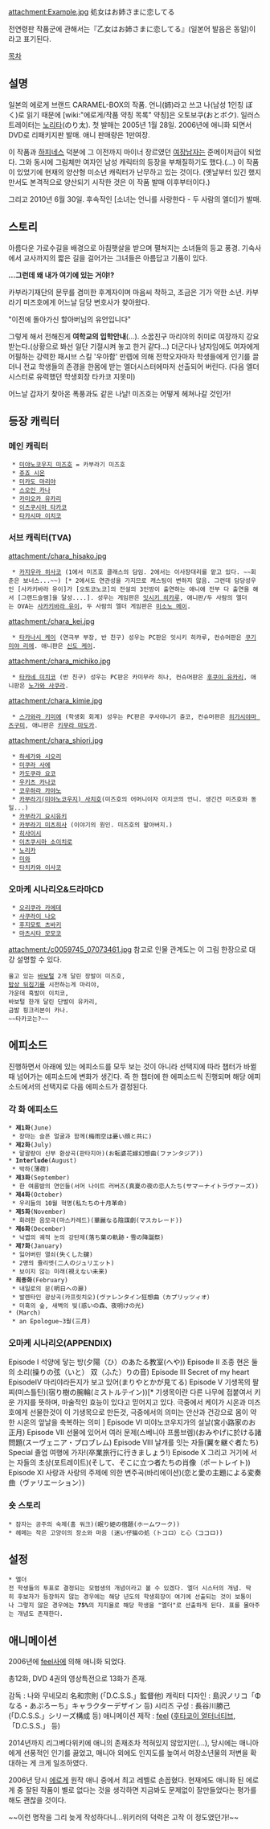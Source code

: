 attachment:Example.jpg
処女はお姉さまに恋してる

전연령판 작품군에 관해서는『乙女はお姉さまに恋してる』(일본어 발음은 동일)이라고 표기된다.

[[목차]]

== 설명 ==
일본의 에로게 브랜드 CARAMEL-BOX의 작품. 언니(姉)라고 쓰고 나(남성 1인칭 ぼく)로 읽기 때문에 [wiki:"에로게/작품 약칭 목록" 약칭]은 오토보쿠(おとボク). 일러스트레이터는 [[노리타]](のり太).
첫 발매는 2005년 1월 28일. 2006년에 애니화 되면서 DVD로 리패키지판 발매. 애니 판매량은 1만여장. 

이 작품과 [[하피네스]] 덕분에 그 이전까지 마이너 장르였던 [[여장남자]]는 준메이저급이 되었다. 그와 동시에 그림체만 여자인 남성 캐릭터의 등장을 부채질하기도 했다.(…) 이 작품이 있었기에 현재의 양산형 미소년 캐릭터가 난무하고 있는 것이다. (옛날부터 있긴 했지만서도 본격적으로 양산되기 시작한 것은 이 작품 발매 이후부터이다.)

그리고 2010년 6월 30일. 후속작인 [소녀는 언니를 사랑한다 - 두 사람의 엘더]가 발매. 

== 스토리 == 
아름다운 가로수길을 배경으로 아침햇살을 받으며 펼쳐지는 소녀들의 등교 풍경. 기숙사에서 교사까지의 짧은 길을 걸어가는 그녀들은 아름답고 기품이 있다.

'''…그런데 왜 내가 여기에 있는 거야!?''' 

카부라기재단의 문무를 겸미한 후계자이며 마음씨 착하고, 조금은 기가 약한 소년. 카부라기 미즈호에게 어느날 담당 변호사가 찾아왔다.

"이전에 돌아가신 할아버님의 유언입니다"

그렇게 해서 전해진게 '''여학교의 입학안내'''(…). 소꿉친구 마리야의 취미로 여장까지 강요받는다.(상황으로 봐선 일단 기절시켜 놓고 한거 같다...) 더군다나 남자임에도 여자에게 어필하는 강력한 패시브 스킬 '우아함' 만렙에 의해 전학오자마자 학생들에게 인기를 끌더니 전교 학생들의 존경을 한몸에 받는 엘더시스터에마저 선출되어 버린다. (다음 엘더 시스터로 유력했던 학생회장 타카코 지못미)

어느날 갑자기 찾아온 폭풍과도 같은 나날! 미즈호는 어떻게 헤쳐나갈 것인가!

== 등장 캐릭터 ==
=== 메인 캐릭터 ===
  * [[미야노코우지 미즈호]] = 카부라기 미즈호
  * [[쥬죠 시온]]
  * [[미카도 마리야]]
  * [[스오인 카나]]
  * [[카미오카 유카리]]
  * [[이츠쿠시마 타카코]]
  * [[타카시마 이치코]]
=== 서브 캐릭터(TVA) ===
attachment:/chara_hisako.jpg
  * [[카지우라 히사코]] (1에서 미즈호 클래스의 담임. 2에서는 이사장대리를 맡고 있다. ~~회춘은 보너스...~~) [* 2에서도 연관성을 가지므로 캐스팅이 변하지 않음. 그런데 담당성우인 [사카키바라 유이]가 [오토코노코]의 전설의 3인방이 출연하는 애니에 전부 다 출연을 해서 [그랜드슬램]을 달성....]. 성우는 게임판은 [[잇시키 히카루]], 애니판/두 사람의 엘더는 OVA는 [[사카키바라 유이]], 두 사람의 엘더 게임판은 [[미소노 메이]].

attachment:/chara_kei.jpg
  * [[타카나시 케이]] (연극부 부장, 반 친구) 성우는 PC판은 잇시키 히카루, 컨슈머판은 [[쿠기미야 리에]]. 애니판은 [[신도 케이]].

attachment:/chara_michiko.jpg
  * [[타카네 미치코]] (반 친구) 성우는 PC판은 카미무라 히나, 컨슈머판은 [[후쿠이 유카리]], 애니판은 [[노가와 사쿠라]].

attachment:/chara_kimie.jpg
  * [[스가와라 키미에]] (학생회 회계) 성우는 PC판은 쿠사야나기 쥰코, 컨슈머판은 [[히가시야마 츠구미]], 애니판은 [[키무라 마도카]].

attachment:/chara_shiori.jpg
  * [[하세가와 시오리]]
  * [[미쿠라 사에]]
  * [[카도쿠라 요코]]
  * [[우키츠 카나코]]
  * [[코우하라 카야노]]
  * [[카부라기(미야노코우지) 사치호]](미즈호의 어머니이자 이치코의 언니. 생긴건 미즈호와 동일...)
  * [[카부라기 요시유키]]
  * [[카부라기 미츠히사]] (이야기의 원인. 미즈호의 할아버지.)
  * [[히사이시]]
  * [[이츠쿠시마 소이치로]]
  * [[노리카]]
  * [[미와]]
  * [[타치카와 이사코]]
=== 오마케 시나리오&드라마CD ===
  * [[오리쿠라 카에데]]
  * [[사쿠라이 나오]]
  * [[후지모토 츠바키]]
  * [[마츠시타 모모코]]

attachment:/c0059745_07073461.jpg
참고로 인물 관계도는 이 그림 한장으로 대강 설명할 수 있다.
 울고 있는 [[바보털]] 2개 달린 장발이 미즈호, 
 [[밥상 뒤집기]]를 시전하는게 마리야, 
 가운데 흑발이 이치코, 
 바보털 한개 달린 단발이 유카리, 
 금발 핑크리본이 카나. 
 ~~타카코는?~~
== 에피소드 ==
진행하면서 아래에 있는 에피소드를 모두 보는 것이 아니라 선택지에 따라 챕터가 바뀔때 넘어가는 에피소드에 변화가 생긴다. 즉 한 챕터에 한 에피소드씩 진행되며 해당 에피소드에서의 선택지로 다음 에피소드가 결정된다.
=== 각 화 에피소드 ===
 * '''제1화'''(June)
  * 장마는 슬픈 얼굴과 함께(梅雨空は憂い顔と共に)
 * '''제2화'''(July)
  * 말괄량이 신부 환상곡(판타지아)(お転婆花嫁幻想曲(ファンタジア))
 * '''Interlude'''(August)
  * 박하(薄荷)
 * '''제3화'''(September)
  * 한 여름밤의 연인들(서머 나이트 러버즈(真夏の夜の恋人たち(サマーナイトラヴァーズ))
 * '''제4화'''(October)
  * 우리들의 10월 혁명(私たちの十月革命)
 * '''제5화'''(November)
  * 화려한 음모극(마스카레드)(華麗なる陰謀劇(マスカレード))
 * '''제6화'''(December)
  * 낙엽의 궤적 눈의 강탄제(落ち葉の軌跡・雪の降誕祭)
 * '''제7화'''(January)
  * 잃어버린 열쇠(失くした鍵)
  * 2명의 쥴리엣(二人のジュリエット)
  * 보이지 않는 미래(視えない未来)
 * '''최종화'''(February)
  * 내일로의 문(明日への扉)
  * 발렌타인 광상곡(카프릿치오)(ヴァレンタイン狂想曲（カプリッツィオ）
  * 미혹의 숲, 새벽의 빛(惑いの森、夜明けの光)
 * (March)
  * an Epologue~3월(三月)

=== 오마케 시나리오(APPENDIX) ===
Episode I 석양에 닿는 방(夕陽（ひ）のあたる教室(へや))
Episode II 조종 현은 둘의 소리(操りの弦（いと） 双（ふた）りの音)
Episode III Secret of my heart
EpisodeIV 마리야라든지가 보고 있어(まりやとかが見てる)
Episode V 기생목의 팔찌(미스틀틴)(宿り樹の腕輪(ミストルテイン))[* 기생목이란 다른 나무에 접붙여서 키운 가지를 뜻하며, 마술적인 효능이 있다고 믿어지고 있다. 극중에서 케이가 시온과 미즈호에게 선물한것이 이 기생목으로 만든것, 극중에서의 의미는 안산과 건강으로 몸이 약한 시온의 앞날을 축복하는 의미 ]
Episode VI 미야노코우지가의 설날(宮小路家のお正月)
Episode VII 선물에 있어서 여러 문제(스베니아 프롬브렘)(おみやげに於ける諸問題(スーヴェニア・プロブレム)
Episode VIII 날개를 잇는 자들(翼を継ぐ者たち)
Special 졸업 여행에 가자!(卒業旅行に行きましょう!)
Episode X 그리고 거기에 서는 자들의 초상(포트레이트)(そして、そこに立つ者たちの肖像（ポートレイト))
Episode XI 사랑과 사랑의 주제에 의한 변주곡(바리에이션)(恋と愛の主題による変奏曲（ヴァリエーション）)

=== 숏 스토리 ===
 * 잠자는 공주의 숙제(홈 워크)(眠り姫の宿題(ホームワーク))
 * 헤메는 작은 고양이의 장소와 마음 (迷い仔猫の処（トコロ）と心（ココロ))

== 설정 ==
 * 엘더
 전 학생들의 투표로 결정되는 모범생의 개념이라고 볼 수 있겠다. 엘더 시스터의 개념. 딱히 후보자가 등장하지 않는 경우에는 해당 년도의 학생회장이 여기에 선출되는 것이 보통이나 그렇지 않은 경우에는 '''75%'''의 지지율로 해당 학생을 "엘더"로 선출하게 된다. 표를 몰아주는 개념도 존재한다.

== 애니메이션 ==
2006년에 [[feel]]사에 의해 애니화 되었다.

총12화, DVD 4권의 영상특전으로 13화가 존재.

감독 : 나와 무네모리 名和宗則 (「D.C.S.S.」監督他)
캐릭터 디자인 : 島沢ノリコ「Φなる・あぷろーち」キャラクターデザイン 등)
시리즈 구성 : 長谷川勝己 (「D.C.S.S.」シリーズ構成 등)
애니메이션 제작 : [[feel]] ([[후타코이 얼터너티브]],「D.C.S.S.」 등)

2014년까지 리그베다위키에 애니의 존재조차 적혀있지 않았지만(...), 당시에는 매니아에게 선풍적인 인기를 끓었고, 매니아 외에도 인지도를 높여서 여장소년물의 저변을 확대하는 게 크게 일조하였다.

2006년 당시 [[에로게]] 원작 애니 중에서 최고 레벨로 손꼽혔다. 현재에도 애니화 된 에로게 중 잘된 작품이 별로 없다는 것을 생각하면 지금봐도 문제없이 잘만들었다는 평가를 해도 괜찮을 것이다.

~~이런 명작을 그리 늦게 작성하다니...위키러의 덕력은 고작 이 정도였던가!~~

